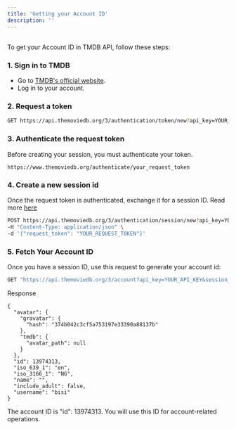 ---
title: 'Getting your Account ID'
description: ''
---

##
To get your Account ID in TMDB API, follow these steps:

### 1. Sign in to TMDB

- Go to [TMDB's official website](https://www.themoviedb.org/login).
- Log in to your account.

### 2. Request a token

```bash
GET https://api.themoviedb.org/3/authentication/token/new?api_key=YOUR_API_KEY

```

### 3. Authenticate the request token

Before creating your session, you must authenticate your token.

```url
https://www.themoviedb.org/authenticate/your_request_token
```

### 4. Create a new session id

Once the request token is authenticated, exchange it for a session ID. Read more [here](/api-reference/authentication/how-to-generate-a-session-id)

```bash
POST https://api.themoviedb.org/3/authentication/session/new?api_key=YOUR_API_KEY \
-H "Content-Type: application/json" \
-d '{"request_token": "YOUR_REQUEST_TOKEN"}'
```

### 5. Fetch Your Account ID
Once you have a session ID, use this request to generate your account id:

```bash
GET "https://api.themoviedb.org/3/account?api_key=YOUR_API_KEY&session_id=YOUR_SESSION_ID"

```
Response
```
{
  "avatar": {
    "gravatar": {
      "hash": "374b042c3cf5a753197e33390a88137b"
    },
    "tmdb": {
      "avatar_path": null
    }
  },
  "id": 13974313,
  "iso_639_1": "en",
  "iso_3166_1": "NG",
  "name": "",
  "include_adult": false,
  "username": "bisi"
}
```
<Note>
    The account ID is "id": 13974313. You will use this ID for account-related operations.
</Note>